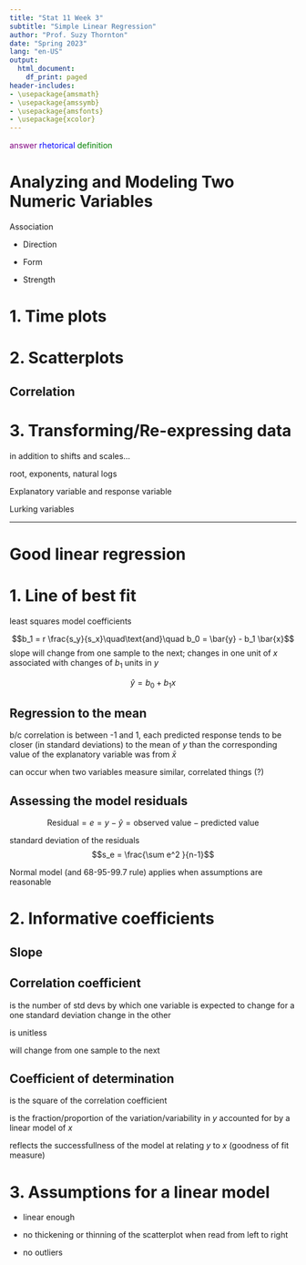 ```yaml
---
title: "Stat 11 Week 3"
subtitle: "Simple Linear Regression" 
author: "Prof. Suzy Thornton"
date: "Spring 2023"
lang: "en-US"
output:
  html_document:
    df_print: paged
header-includes:
- \usepackage{amsmath}
- \usepackage{amssymb}
- \usepackage{amsfonts}
- \usepackage{xcolor}
---
```


<span style="color:purple">answer</span>
<span style="color:blue">rhetorical</span>
<span style="color:green">definition</span>

# Analyzing and Modeling Two Numeric Variables



Association

- Direction 

- Form 

- Strength 

# 1. Time plots 


# 2. Scatterplots 


## Correlation 


# 3. Transforming/Re-expressing data

in addition to shifts and scales... 

root, exponents, natural logs 


Explanatory variable and response variable 

Lurking variables 


***
# Good linear regression 

# 1. Line of best fit 

least squares model coefficients 

$$b_1 = r \frac{s_y}{s_x}\quad\text{and}\quad b_0 = \bar{y} - b_1 \bar{x}$$
slope will change from one sample to the next; changes in one unit of $x$ associated with changes of $b_1$ units in $y$ 

$$\hat{y} = b_0 + b_1 x$$ 

## Regression to the mean 

b/c correlation is between -1 and 1, each predicted response tends to be closer (in standard deviations) to the mean of $y$ than the corresponding value of the explanatory variable was from $\bar{x}$ 

can occur when two variables measure similar, correlated things (?) 

## Assessing the model residuals 

$$\text{Residual} = e = y - \hat{y} = \text{observed value} - \text{predicted value}$$

standard deviation of the residuals
$$s_e = \frac{\sum e^2 }{n-1}$$

Normal model (and 68-95-99.7 rule) applies when assumptions are reasonable


# 2. Informative coefficients 


## Slope 

## Correlation coefficient 

is the number of std devs by which one variable is expected to change for a one standard deviation change in the other 

is unitless 

will change from one sample to the next 

## Coefficient of determination 

is the square of the correlation coefficient 

is the fraction/proportion of the variation/variability in $y$ accounted for by a linear model of $x$ 

reflects the successfullness of the model at relating $y$ to $x$ (goodness of fit measure)

# 3. Assumptions for a linear model

- linear enough 

- no thickening or thinning of the scatterplot when read from left to right 

- no outliers 
